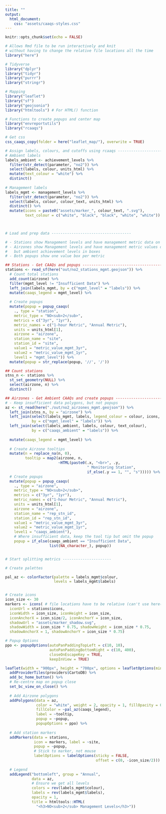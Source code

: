 ```yaml
---
title: ""
output: 
  html_document:
    css: "assets/caaqs-styles.css"
---
```


```r
knitr::opts_chunk$set(echo = FALSE)

# Allows Rmd file to be run interactively and knit 
# without having to change the relative file locations all the time
library("here") 

# Tidyverse
library("dplyr")
library("tidyr")
library("purrr")
library("stringr")

# Mapping
library("leaflet")
library("sf")
library("geojsonio")
library("htmltools") # For HTML() function

# Functions to create popups and center map
library("envreportutils")
library("rcaaqs")

# Get css
css_caaqs_copy(folder = here("leaflet_map/"), overwrite = TRUE)

# Assign labels, colours, and cutoffs using rcaaqs ----------------------------
# Ambient labels
labels_ambient <- achievement_levels %>%
  filter(str_detect(parameter, "no2")) %>%
  select(labels, colour, units_html) %>%
  mutate(text_colour = "white") %>%
  distinct()
  
# Management labels
labels_mgmt <- management_levels %>%
  filter(str_detect(parameter, "no2")) %>%
  select(labels, colour, colour_text, units_html) %>%
  distinct() %>%
  mutate(icons = paste0("assets/marker_", colour_text, ".svg"),
         text_colour = c("white", "black", "black", "white", "white"))

  

# Load and prep data ------------------------------------

# - Stations show Management levels and have management metric data on popups
# - Airzones show Management levels and have management metric values on popups,
#   but ambient achievement levels in boxes
# - Both popups show one value box per metric

## Stations - Get CAAQs and popups ---------------------------------------
stations <- read_sf(here("out/no2_stations_mgmt.geojson")) %>%
  # Count total stations
  add_count(airzone) %>%
  filter(mgmt_level != "Insufficient Data") %>%
  left_join(labels_mgmt, by = c("mgmt_level" = "labels")) %>%
  mutate(caaqs_legend = mgmt_level) %>%
  
  # Create popups
  mutate(popup = popup_caaqs(
    ., type = "station", 
    metric_type = "NO<sub>2</sub>", 
    metrics = c("3yr", "1yr"), 
    metric_names = c("1-hour Metric", "Annual Metric"),
    units = units_html[1],
    airzone = "airzone", 
    station_name = "site", 
    station_id = "site", 
    value1 = "metric_value_mgmt_3yr", 
    value2 = "metric_value_mgmt_1yr",
    level1 = "mgmt_level")) %>% 
  mutate(popup = str_replace(popup, '//', '/'))

## Count stations
stns_n <- stations %>%
  st_set_geometry(NULL) %>%
  select(airzone, n) %>%
  distinct()

## Airzones - Get Ambient CAAQs and create popups --------------------------
# - Keep insufficient data polygons, but not popups
az <- st_read(here("./out/no2_airzones_mgmt.geojson")) %>%
  left_join(stns_n, by = "airzone") %>%
  left_join(select(labels_mgmt, labels, legend_colour = colour, icons, units_html),
            by = c("mgmt_level" = "labels")) %>%
  left_join(select(labels_ambient, labels, colour, text_colour),
            by = c("caaqs_ambient" = "labels")) %>%
  
  mutate(caaqs_legend = mgmt_level) %>%
  
  # Create Airzone tooltips
  mutate(n = replace_na(n, 0),
         tooltip = map2(airzone, n, 
                        ~HTML(paste0(.x, "<br>", .y, 
                                     " Monitoring Station", 
                                     if_else(.y == 1, "", "s"))))) %>%
  # Create popups
  mutate(popup = popup_caaqs(
    ., type = "airzone", 
    metric_type = "NO<sub>2</sub>", 
    metrics = c("3yr", "1yr"), 
    metric_names = c("1-hour Metric", "Annual Metric"),
    units = units_html[1],
    airzone = "airzone", 
    station_name = "rep_stn_id", 
    station_id = "rep_stn_id", 
    value1 = "metric_value_mgmt_3yr", 
    value2 = "metric_value_mgmt_1yr",
    level1 = "caaqs_ambient"),
    # Where insufficient data, keep the tool tip but omit the popup
    popup = if_else(caaqs_ambient == "Insufficient Data", 
                    list(NA_character_), popup))


# Start splitting metrics ----------------------

# Create palettes

pal_az <- colorFactor(palette = labels_mgmt$colour, 
                      levels = labels_mgmt$labels)


# Create icons
icon_size <- 30
markers <- icons( # file locations have to be relative (can't use here())
  iconUrl = stations$icons,
  iconWidth = icon_size, iconHeight = icon_size,
  iconAnchorX = icon_size/2, iconAnchorY = icon_size,
  shadowUrl = "assets/marker_shadow.svg",
  shadowWidth = icon_size * 0.75, shadowHeight = icon_size * 0.75,
  shadowAnchorX = 1, shadowAnchorY = icon_size * 0.75)

# Popup Options
ppo <- popupOptions(autoPanPaddingTopLeft = c(10, 10),
                    autoPanPaddingBottomRight = c(10, 400),
                    closeOnEscapeKey = TRUE, 
                    keepInView = TRUE)
```


```r
leaflet(width = "900px", height = "700px", options = leafletOptions(minZoom = 5)) %>% 
  addProviderTiles(providers$CartoDB) %>%
  add_bc_home_button() %>%
  # Re-centre map on popup close
  set_bc_view_on_close() %>%
  
  # Add Airzone polygons
  addPolygons(data = az,
              color = "white", weight = 2, opacity = 1, fillOpacity = 0.7,
              fillColor = ~pal_az(caaqs_legend),
              label = ~tooltip, 
              popup = ~popup,
              popupOptions = ppo) %>%
  
  # Add station markers
  addMarkers(data = stations,
             icon = markers, label = ~site, 
             popup = ~popup,
             # Stick to marker, not mouse
             labelOptions = labelOptions(sticky = FALSE, 
                                         offset = c(0, -icon_size/2))) %>%
  
  # Legend
  addLegend("bottomleft", group = "Annual",
            data = az,
            # Ensure we get all levels
            colors = rev(labels_mgmt$colour), 
            labels = rev(labels_mgmt$labels),
            opacity = 1, 
            title = htmltools::HTML(
              "<h3>NO<sub>2</sub> Management Levels</h3>"))
```
